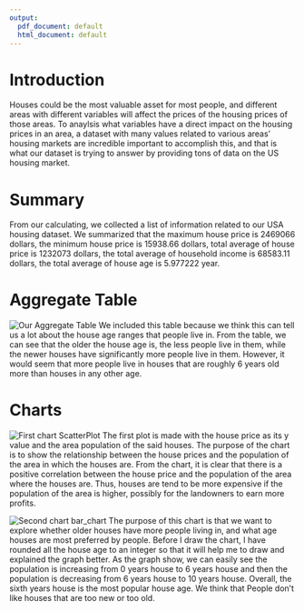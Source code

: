 ```yaml
---
output:
  pdf_document: default
  html_document: default
---
```

# Introduction
Houses could be the most valuable asset for most people, and different areas
with different variables will affect the prices of the housing prices of those
areas. To anaylsis what variables have a direct impact on the housing prices in
an area, a dataset with many values related to various areas' housing markets
are incredible important to accomplish this, and that is what our dataset is
trying to answer by providing tons of data on the US housing market.

# Summary
From our calculating, we collected a list of information related to our USA
housing dataset. We summarized that the maximum house price is 2469066 dollars,
the minimum house price is 15938.66 dollars, total average of house price is
1232073 dollars, the total average of household income is 68583.11 dollars, the
total average of house age is 5.977222 year.

# Aggregate Table
![Our Aggregate Table](AggregateTable.png)
We included this table because we think this can tell us a lot about the house
age ranges that people live in. From the table, we can see that the older the
house age is, the less people live in them, while the newer houses have
significantly more people live in them. However, it would seem that more people
live in houses that are roughly 6 years old more than houses in any other age.

# Charts
![First chart ScatterPlot](Scatterplot.png)
The first plot is made with the house price as its y value and the area 
population of the said houses. The purpose of the chart is to show the
relationship between the house prices and the population of the area in 
which the houses are. From the chart, it is clear that there is a 
positive correlation between the house price and the population of the area 
where the houses are. Thus, houses are tend to be more expensive if 
the population of the area is higher, possibly for the landowners to earn 
more profits.


![Second chart bar_chart](Bar_chart.png)
The purpose of this chart is that we want to explore whether older houses
have more people living in, and what age houses are most preferred by 
people. Before I draw the chart, I have rounded all the house age to an
integer so that it will help me to draw and explained the graph better.
As the graph show, we can easily see the population is increasing from 0 
years house to 6 years house and then the population is decreasing from 6
years house to 10 years house. Overall, the sixth years house is the most
popular house age. We think that People don't like houses that are too new
or too old.